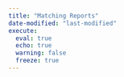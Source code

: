 ```yaml
---
title: "Matching Reports"
date-modified: "last-modified" 
execute:   
  eval: true   
  echo: true   
  warning: false   
  freeze: true 
---
```


